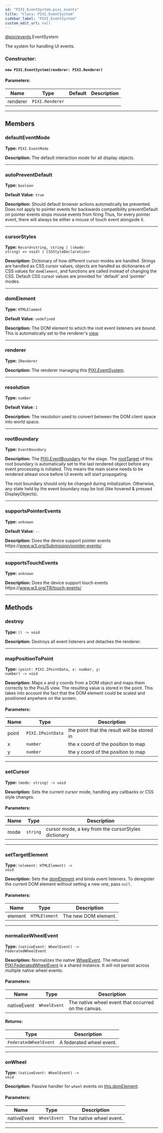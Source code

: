 ```yaml
---
id: "PIXI.EventSystem.pixi_events"
title: "Class: PIXI.EventSystem"
sidebar_label: "PIXI.EventSystem"
custom_edit_url: null
---
```



<div class="package-name">

[@pixi/events](../modules/pixi_events).EventSystem

</div>


The system for handling UI events.



        

<article>

### Constructor:
<h4><code>new PIXI.EventSystem(renderer&#58; PIXI.Renderer) </code></h4>

#### Parameters:
| Name     | Type                       | Default       | Description |
| -------- | -------------------------- | ------------- | ----------- |
| renderer | <code>PIXI.Renderer</code> | <code></code> |             |

</article>

---------------------------------------




## Members
<article>

### defaultEventMode 
**Type:** <code>PIXI.EventMode</code>

**Description:** The default interaction mode for all display objects.

</article>


---------------------------------------

<article>

### autoPreventDefault 
**Type:** <code>boolean</code>

**Default Value**: <code>true</code>

**Description:** Should default browser actions automatically be prevented. Does not apply to pointer events for backwards compatibility preventDefault on pointer events stops mouse events from firing Thus, for every pointer event, there will always be either a mouse of touch event alongside it.

</article>


---------------------------------------

<article>

### cursorStyles 
**Type:** <code>Record&#60;string, string &#124; ((mode&#58; string) =&#62; void) &#124; CSSStyleDeclaration&#62;</code>

**Description:** Dictionary of how different cursor modes are handled. Strings are handled as CSS cursor values, objects are handled as dictionaries of CSS values for `domElement`, and functions are called instead of changing the CSS. Default CSS cursor values are provided for 'default' and 'pointer' modes.

</article>


---------------------------------------

<article>

### domElement 
**Type:** <code>HTMLElement</code>

**Default Value**: <code>undefined</code>

**Description:** The DOM element to which the root event listeners are bound. This is automatically set to the renderer's [view](../classes/PIXI.Renderer.pixi_core#view).

</article>


---------------------------------------

<article>

### renderer 
**Type:** <code>IRenderer</code>

**Description:** The renderer managing this [PIXI.EventSystem](../classes/PIXI.EventSystem.pixi_events).

</article>


---------------------------------------

<article>

### resolution 
**Type:** <code>number</code>

**Default Value**: <code>1</code>

**Description:** The resolution used to convert between the DOM client space into world space.

</article>


---------------------------------------

<article>

### rootBoundary 
**Type:** <code>EventBoundary</code>

**Description:** The [PIXI.EventBoundary](../classes/PIXI.EventBoundary.pixi_events) for the stage.
The [rootTarget](../classes/PIXI.EventBoundary.pixi_events#rootTarget) of this root boundary is automatically set to the last rendered object before any event processing is initiated. This means the main scene needs to be rendered atleast once before UI events will start propagating.

The root boundary should only be changed during initialization. Otherwise, any state held by the event boundary may be lost (like hovered & pressed DisplayObjects).

</article>


---------------------------------------

<article>

### supportsPointerEvents 
**Type:** <code>unknown</code>

**Default Value**: <code>--</code>

**Description:** Does the device support pointer events https&#58;//www.w3.org/Submission/pointer-events/

</article>


---------------------------------------

<article>

### supportsTouchEvents 
**Type:** <code>unknown</code>

**Description:** Does the device support touch events https&#58;//www.w3.org/TR/touch-events/

</article>


---------------------------------------


## Methods
<article>

### destroy 
**Type:** <code>() -&#62; void</code>

**Description:** Destroys all event listeners and detaches the renderer.

</article>


---------------------------------------

<article>

### mapPositionToPoint 
**Type:** <code>(point&#58; PIXI.IPointData, x&#58; number, y&#58; number) -&#62; void</code>

**Description:** Maps x and y coords from a DOM object and maps them correctly to the PixiJS view. The resulting value is stored in the point. This takes into account the fact that the DOM element could be scaled and positioned anywhere on the screen.

#### Parameters:
| Name  | Type                         | Description                                 |
| ----- | ---------------------------- | ------------------------------------------- |
| point | <code>PIXI.IPointData</code> | the point that the result will be stored in |
| x     | <code>number</code>          | the x coord of the position to map          |
| y     | <code>number</code>          | the y coord of the position to map          |
</article>


---------------------------------------

<article>

### setCursor 
**Type:** <code>(mode&#58; string) -&#62; void</code>

**Description:** Sets the current cursor mode, handling any callbacks or CSS style changes.

#### Parameters:
| Name | Type                | Description                                         |
| ---- | ------------------- | --------------------------------------------------- |
| mode | <code>string</code> | cursor mode, a key from the cursorStyles dictionary |
</article>


---------------------------------------

<article>

### setTargetElement 
**Type:** <code>(element&#58; HTMLElement) -&#62; void</code>

**Description:** Sets the [domElement](../classes/PIXI.EventSystem.pixi_events#domElement) and binds event listeners.
To deregister the current DOM element without setting a new one, pass `null`.

#### Parameters:
| Name    | Type                     | Description          |
| ------- | ------------------------ | -------------------- |
| element | <code>HTMLElement</code> | The new DOM element. |
</article>


---------------------------------------

<article>

### normalizeWheelEvent 
**Type:** <code>(nativeEvent&#58; WheelEvent) -&#62; FederatedWheelEvent</code>

**Description:** Normalizes the native [WheelEvent](https&#58;//w3c.github.io/uievents/#interface-wheelevent).
The returned [PIXI.FederatedWheelEvent](../classes/PIXI.FederatedWheelEvent.pixi_events) is a shared instance. It will not persist across multiple native wheel events.

#### Parameters:
| Name        | Type                    | Description                                         |
| ----------- | ----------------------- | --------------------------------------------------- |
| nativeEvent | <code>WheelEvent</code> | The native wheel event that occurred on the canvas. |
#### Returns:
| Type                             | Description              |
| -------------------------------- | ------------------------ |
| <code>FederatedWheelEvent</code> | A federated wheel event. |
</article>


---------------------------------------

<article>

### onWheel 
**Type:** <code>(nativeEvent&#58; WheelEvent) -&#62; void</code>

**Description:** Passive handler for `wheel` events on [this.domElement](../classes/PIXI.EventSystem.pixi_events#domElement).

#### Parameters:
| Name        | Type                    | Description             |
| ----------- | ----------------------- | ----------------------- |
| nativeEvent | <code>WheelEvent</code> | The native wheel event. |
</article>


---------------------------------------


    